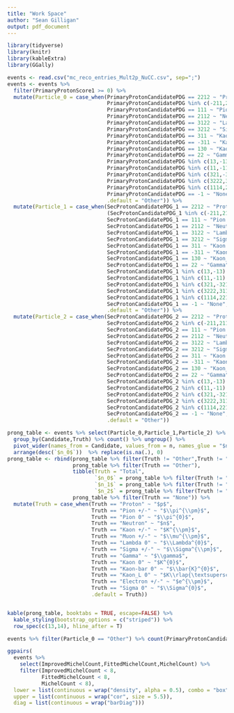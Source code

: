 ```yaml
---
title: "Work Space"
author: "Sean Gilligan"
output: pdf_document
---
```


```r
library(tidyverse)
library(knitr)
library(kableExtra)
library(GGally)

events <- read.csv("mc_reco_entries_Mult2p_NuCC.csv", sep=";")
events <- events %>% 
  filter(PrimaryProtonScore1 >= 0) %>% 
  mutate(Particle_0 = case_when(PrimaryProtonCandidatePDG == 2212 ~ "Proton",
                                PrimaryProtonCandidatePDG %in% c(-211,211) ~ "Pion +/-",
                                PrimaryProtonCandidatePDG == 111 ~ "Pion 0",
                                PrimaryProtonCandidatePDG == 2112 ~ "Neutron",
                                PrimaryProtonCandidatePDG == 3122 ~ "Lambda 0",
                                PrimaryProtonCandidatePDG == 3212 ~ "Sigma 0",
                                PrimaryProtonCandidatePDG == 311 ~ "Kaon 0",
                                PrimaryProtonCandidatePDG == -311 ~ "Kaon-bar 0",
                                PrimaryProtonCandidatePDG == 130 ~ "Kaon_L 0",
                                PrimaryProtonCandidatePDG == 22 ~ "Gamma",
                                PrimaryProtonCandidatePDG %in% c(13,-13) ~ "Muon +/-",
                                PrimaryProtonCandidatePDG %in% c(11,-11) ~ "Electron +/-",
                                PrimaryProtonCandidatePDG %in% c(321,-321) ~ "Kaon +/-",
                                PrimaryProtonCandidatePDG %in% c(3222,3112) ~ "Sigma +/-",
                                PrimaryProtonCandidatePDG %in% c(1114,2214,2224) ~ "Delta ++/+/-",
                                PrimaryProtonCandidatePDG == -1 ~ "None",
                                .default = "Other")) %>% 
  mutate(Particle_1 = case_when(SecProtonCandidatePDG_1 == 2212 ~ "Proton",
                                (SecProtonCandidatePDG_1 %in% c(-211,211)) ~ "Pion +/-",
                                SecProtonCandidatePDG_1 == 111 ~ "Pion 0",
                                SecProtonCandidatePDG_1 == 2112 ~ "Neutron",
                                SecProtonCandidatePDG_1 == 3122 ~ "Lambda 0",
                                SecProtonCandidatePDG_1 == 3212 ~ "Sigma 0",
                                SecProtonCandidatePDG_1 == 311 ~ "Kaon 0",
                                SecProtonCandidatePDG_1 == -311 ~ "Kaon-bar 0",
                                SecProtonCandidatePDG_1 == 130 ~ "Kaon_L 0",
                                SecProtonCandidatePDG_1 == 22 ~ "Gamma",
                                SecProtonCandidatePDG_1 %in% c(13,-13) ~ "Muon +/-",
                                SecProtonCandidatePDG_1 %in% c(11,-11) ~ "Electron +/-",
                                SecProtonCandidatePDG_1 %in% c(321,-321) ~ "Kaon +/-",
                                SecProtonCandidatePDG_1 %in% c(3222,3112) ~ "Sigma +/-",
                                SecProtonCandidatePDG_1 %in% c(1114,2214,2224) ~ "Delta ++/+/-",
                                SecProtonCandidatePDG_1 == -1 ~ "None",
                                .default = "Other")) %>% 
  mutate(Particle_2 = case_when(SecProtonCandidatePDG_2 == 2212 ~ "Proton",
                                SecProtonCandidatePDG_2 %in% c(-211,211) ~ "Pion +/-",
                                SecProtonCandidatePDG_2 == 111 ~ "Pion 0",
                                SecProtonCandidatePDG_2 == 2112 ~ "Neutron",
                                SecProtonCandidatePDG_2 == 3122 ~ "Lambda 0",
                                SecProtonCandidatePDG_2 == 3212 ~ "Sigma 0",
                                SecProtonCandidatePDG_2 == 311 ~ "Kaon 0",
                                SecProtonCandidatePDG_2 == -311 ~ "Kaon-bar 0",
                                SecProtonCandidatePDG_2 == 130 ~ "Kaon_L 0",
                                SecProtonCandidatePDG_2 == 22 ~ "Gamma",
                                SecProtonCandidatePDG_2 %in% c(13,-13) ~ "Muon +/-",
                                SecProtonCandidatePDG_2 %in% c(11,-11) ~ "Electron +/-",
                                SecProtonCandidatePDG_2 %in% c(321,-321) ~ "Kaon +/-",
                                SecProtonCandidatePDG_2 %in% c(3222,3112) ~ "Sigma +/-",
                                SecProtonCandidatePDG_2 %in% c(1114,2214,2224) ~ "Delta ++/+/-",
                                SecProtonCandidatePDG_2 == -1 ~ "None",
                                .default = "Other"))

prong_table <- events %>% select(Particle_0,Particle_1,Particle_2) %>% gather("Candidate","Truth",Particle_0,Particle_1,Particle_2) %>%
  group_by(Candidate,Truth) %>% count() %>% ungroup() %>% 
  pivot_wider(names_from = Candidate, values_from = n, names_glue = "$n{str_remove(Candidate,'Particle')}$") %>%
  arrange(desc(`$n_0$`))  %>% replace(is.na(.), 0)
prong_table <- rbind(prong_table %>% filter(Truth != "Other",Truth != "None"), 
                     prong_table %>% filter(Truth == "Other"),
                     tibble(Truth = "Total",
                            `$n_0$` = prong_table %>% filter(Truth != "None") %>% pull(`$n_0$`) %>% sum(),
                            `$n_1$` = prong_table %>% filter(Truth != "None") %>% pull(`$n_1$`) %>% sum(),
                            `$n_2$` = prong_table %>% filter(Truth != "None") %>% pull(`$n_2$`) %>% sum()),
                     prong_table %>% filter(Truth == "None")) %>%
  mutate(Truth = case_when(Truth == "Proton" ~ "$p$",
                           Truth == "Pion +/-" ~ "$\\pi^{\\pm}$",
                           Truth == "Pion 0" ~ "$\\pi^{0}$",
                           Truth == "Neutron" ~ "$n$",
                           Truth == "Kaon +/-" ~ "$K^{\\pm}$",
                           Truth == "Muon +/-" ~ "$\\mu^{\\pm}$",
                           Truth == "Lambda 0" ~ "$\\Lambda^{0}$",
                           Truth == "Sigma +/-" ~ "$\\Sigma^{\\pm}$",
                           Truth == "Gamma" ~ "$\\gamma$",
                           Truth == "Kaon 0" ~ "$K^{0}$",
                           Truth == "Kaon-bar 0" ~ "$\\bar{K}^{0}$",
                           Truth == "Kaon_L 0" ~ "$K\\rlap{\textsuperscript{0}}\\textsubscript{L}$",
                           Truth == "Electron +/-" ~ "$e^{\\pm}$",
                           Truth == "Sigma 0" ~ "$\\Sigma^{0}$",
                           .default = Truth))


kable(prong_table, booktabs = TRUE, escape=FALSE) %>%
  kable_styling(bootstrap_options = c("striped")) %>%
  row_spec(c(13,14), hline_after = T)

events %>% filter(Particle_0 == "Other") %>% count(PrimaryProtonCandidatePDG)
```


```r
ggpairs(
  events %>% 
    select(ImprovedMichelCount,FittedMichelCount,MichelCount) %>%
    filter(ImprovedMichelCount < 8,
           FittedMichelCount < 8,
           MichelCount < 8),
  lower = list(continuous = wrap("density", alpha = 0.5), combo = "box"),
  upper = list(continuous = wrap("cor", size = 5.5)),
  diag = list(continuous = wrap("barDiag")))
```